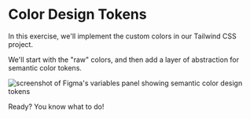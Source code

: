 # Color Design Tokens

<EpicVideo url="https://www.epicweb.dev/tutorials/tailwind-color-tokens/color-design-tokens/intro-color-design-tokens" />

In this exercise, we'll implement the custom colors in our Tailwind CSS project.

We'll start with the "raw" colors, and then add a layer of abstraction for semantic color tokens.

<img
	src="/images/semantic-color-tokens.png"
	alt="screenshot of Figma's variables panel showing semantic color design tokens"
/>

Ready? You know what to do!
